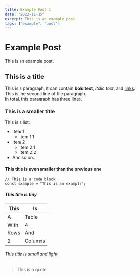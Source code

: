```yaml
---
title: Example Post 1
date: "2022-11-15"
excerpt: This is an example post.
tags: ["example", "post"]
---
```


# Example Post

This is an example post.

## This is a title

This is a paragraph, it can contain **bold text**, _italic text_, and [links](https://example.com).  
This is the second line of the paragraph.  
In total, this paragraph has three lines.

### This is a smaller title

This is a list:

- Item 1
  - Item 1.1
- Item 2
  - Item 2.1
  - Item 2.2
- And so on...

#### This title is even smaller than the previous one

```tsx
// This is a code block
const example = "This is an example";
```

##### This title is tiny

| This | Is      |
| ---- | ------- |
| A    | Table   |
| With | 4       |
| Rows | And     |
| 2    | Columns |

###### This title is small and light

> This is a quote
